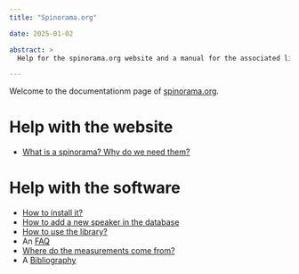 ```yaml
---
title: "Spinorama.org"

date: 2025-01-02

abstract: >
  Help for the spinorama.org website and a manual for the associated library!

---
```


Welcome to the documentationm page of [spinorama.org](https://spinorama.org).

# Help with the website

- [What is a spinorama? Why do we need them?](01_intro.qmd)

# Help with the software

- [How to install it?](02_install.qmd)
- [How to add a new speaker in the database](03_metadata.qmd)
- [How to use the library?](04_library.qmd)
- An [FAQ](05_faq.qmd)
- [Where do the measurements come from?](06_sources.qmd)
- A [Bibliography](07_biblio.qmd)

